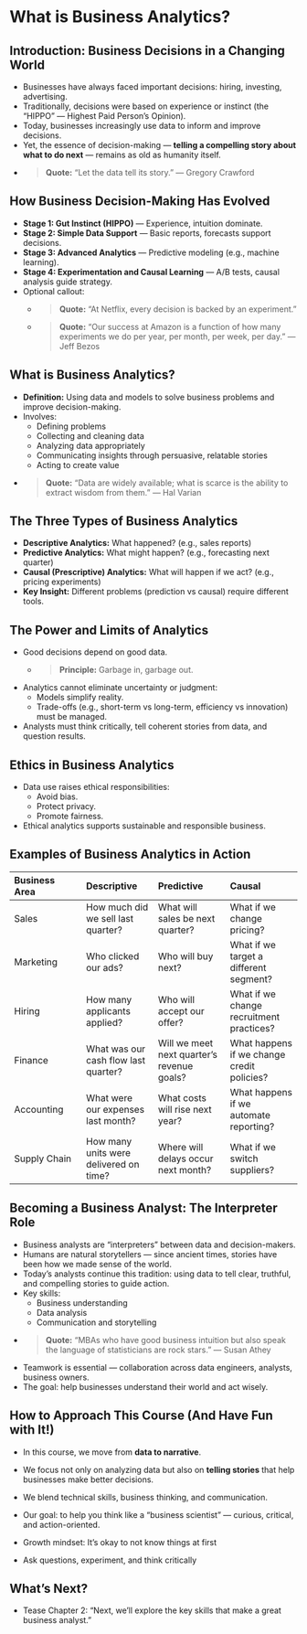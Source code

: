 # What is Business Analytics?

## Introduction: Business Decisions in a Changing World

- Businesses have always faced important decisions: hiring, investing, advertising.
- Traditionally, decisions were based on experience or instinct (the "HIPPO" — Highest Paid Person's Opinion).
- Today, businesses increasingly use data to inform and improve decisions.
- Yet, the essence of decision-making — **telling a compelling story about what to do next** — remains as old as humanity itself.
- > **Quote:** "Let the data tell its story." — Gregory Crawford

## How Business Decision-Making Has Evolved

- **Stage 1: Gut Instinct (HIPPO)** — Experience, intuition dominate.
- **Stage 2: Simple Data Support** — Basic reports, forecasts support decisions.
- **Stage 3: Advanced Analytics** — Predictive modeling (e.g., machine learning).
- **Stage 4: Experimentation and Causal Learning** — A/B tests, causal analysis guide strategy.
- Optional callout:
  - > **Quote:** "At Netflix, every decision is backed by an experiment."
  - > **Quote:** "Our success at Amazon is a function of how many experiments we do per year, per month, per week, per day." — Jeff Bezos

## What is Business Analytics?

- **Definition:** Using data and models to solve business problems and improve decision-making.
- Involves:
  - Defining problems
  - Collecting and cleaning data
  - Analyzing data appropriately
  - Communicating insights through persuasive, relatable stories
  - Acting to create value
- > **Quote:** "Data are widely available; what is scarce is the ability to extract wisdom from them." — Hal Varian

## The Three Types of Business Analytics

- **Descriptive Analytics:** What happened? (e.g., sales reports)
- **Predictive Analytics:** What might happen? (e.g., forecasting next quarter)
- **Causal (Prescriptive) Analytics:** What will happen if we act? (e.g., pricing experiments)
- **Key Insight:** Different problems (prediction vs causal) require different tools.

## The Power and Limits of Analytics

- Good decisions depend on good data.
  - > **Principle:** Garbage in, garbage out.
- Analytics cannot eliminate uncertainty or judgment:
  - Models simplify reality.
  - Trade-offs (e.g., short-term vs long-term, efficiency vs innovation) must be managed.
- Analysts must think critically, tell coherent stories from data, and question results.

## Ethics in Business Analytics

- Data use raises ethical responsibilities:
  - Avoid bias.
  - Protect privacy.
  - Promote fairness.
- Ethical analytics supports sustainable and responsible business.

## Examples of Business Analytics in Action

| Business Area | Descriptive | Predictive | Causal |
|:---|:---|:---|:---|
| Sales | How much did we sell last quarter? | What will sales be next quarter? | What if we change pricing? |
| Marketing | Who clicked our ads? | Who will buy next? | What if we target a different segment? |
| Hiring | How many applicants applied? | Who will accept our offer? | What if we change recruitment practices? |
| Finance | What was our cash flow last quarter? | Will we meet next quarter’s revenue goals? | What happens if we change credit policies? |
| Accounting | What were our expenses last month? | What costs will rise next year? | What happens if we automate reporting? |
| Supply Chain | How many units were delivered on time? | Where will delays occur next month? | What if we switch suppliers? |

## Becoming a Business Analyst: The Interpreter Role

- Business analysts are "interpreters" between data and decision-makers.
- Humans are natural storytellers — since ancient times, stories have been how we made sense of the world.
- Today’s analysts continue this tradition: using data to tell clear, truthful, and compelling stories to guide action.
- Key skills:
  - Business understanding
  - Data analysis
  - Communication and storytelling
- > **Quote:** "MBAs who have good business intuition but also speak the language of statisticians are rock stars." — Susan Athey
- Teamwork is essential — collaboration across data engineers, analysts, business owners.
- The goal: help businesses understand their world and act wisely.

## How to Approach This Course (And Have Fun with It!)

- In this course, we move from **data to narrative**.
- We focus not only on analyzing data but also on **telling stories** that help businesses make better decisions.
- We blend technical skills, business thinking, and communication.
- Our goal: to help you think like a "business scientist" — curious, critical, and action-oriented.

- Growth mindset: It’s okay to not know things at first  
- Ask questions, experiment, and think critically  

## What’s Next?
- Tease Chapter 2: "Next, we’ll explore the key skills that make a great business analyst."

